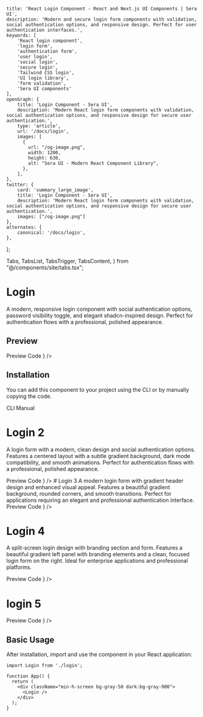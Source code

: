     title: 'React Login Component - React and Next.js UI Components | Sera UI',
    description: 'Modern and secure login form components with validation, social authentication options, and responsive design. Perfect for user authentication interfaces.',
    keywords: [
        'React login component',
        'login form',
        'authentication form',
        'user login',
        'social login',
        'secure login',
        'Tailwind CSS login',
        'UI login library',
        'form validation',
        'Sera UI components'
    ],
    openGraph: {
        title: 'Login Component - Sera UI',
        description: 'Modern React login form components with validation, social authentication options, and responsive design for secure user authentication.',
        type: 'article',
        url: '/docs/login',
        images: [
          {
            url: "/og-image.png",
            width: 1200,
            height: 630,
            alt: "Sera UI - Modern React Component Library",
          },
        ],
    },
    twitter: {
        card: 'summary_large_image',
        title: 'Login Component - Sera UI',
        description: 'Modern React login form components with validation, social authentication options, and responsive design for secure user authentication.',
        images: ["/og-image.png"]
    },
    alternates: {
        canonical: '/docs/login',
    },
};

  Tabs,
  TabsList,
  TabsTrigger,
  TabsContent,
} from "@/components/site/tabs.tsx";


# Login <AI dir="left"/>

A modern, responsive login component with social authentication options, password visibility toggle, and elegant shadcn-inspired design. Perfect for authentication flows with a professional, polished appearance.

## Preview

<Tabs defaultValue="preview" className="">
  <TabsList>
    <TabsTrigger value="preview">Preview</TabsTrigger>
    <TabsTrigger value="code">Code</TabsTrigger>
  </TabsList>
  <TabsContent value="preview">
    <ComponentRenderer component={<Login />} />
  </TabsContent>
  <TabsContent value="code">
    <CodeBlock filePath="src/app/docs/login/login.tsx" />
  </TabsContent>
</Tabs>


## Installation

You can add this component to your project using the CLI or by manually copying the code.

<Tabs defaultValue="cli" className="">
  <TabsList>
    <TabsTrigger value="cli">CLI</TabsTrigger>
    <TabsTrigger value="manual">Manual</TabsTrigger>
  </TabsList>
  <TabsContent value="cli">
    <Cli command={`add login.json`} />
  </TabsContent>

  <TabsContent value="manual">
    <CodeBlock filePath="src/app/docs/login/login.tsx" />
  </TabsContent>
</Tabs>

# Login 2
A login form with a modern, clean design and social authentication options. Features a centered layout with a subtle gradient background, dark mode compatibility, and smooth animations. Perfect for authentication flows with a professional, polished appearance.

<Tabs defaultValue="preview" className="">
  <TabsList>
    <TabsTrigger value="preview">Preview</TabsTrigger>
    <TabsTrigger value="code">Code</TabsTrigger>
  </TabsList>
  <TabsContent value="preview">
    <ComponentRenderer component={<Login2 />} />
  </TabsContent>
  <TabsContent value="code">
    <CodeBlock filePath="src/app/docs/login/login2.tsx" />
  </TabsContent>
</Tabs>
# Login 3
A modern login form with gradient header design and enhanced visual appeal. Features a beautiful gradient background, rounded corners, and smooth transitions. Perfect for applications requiring an elegant and professional authentication interface.

<Tabs defaultValue="preview" className="">
  <TabsList>
    <TabsTrigger value="preview">Preview</TabsTrigger>
    <TabsTrigger value="code">Code</TabsTrigger>
  </TabsList>
  <TabsContent value="preview">
    <ComponentRenderer component={<Login3 />} />
  </TabsContent>
  <TabsContent value="code">
    <CodeBlock filePath="src/app/docs/login/login3.tsx" />
  </TabsContent>
</Tabs>

# Login 4
A split-screen login design with branding section and form. Features a beautiful gradient left panel with branding elements and a clean, focused login form on the right. Ideal for enterprise applications and professional platforms.

<Tabs defaultValue="preview" className="">
  <TabsList>
    <TabsTrigger value="preview">Preview</TabsTrigger>
    <TabsTrigger value="code">Code</TabsTrigger>
  </TabsList>
  <TabsContent value="preview">
    <ComponentRenderer component={<Login4 />} />
  </TabsContent>
  <TabsContent value="code">
    <CodeBlock filePath="src/app/docs/login/login4.tsx" />
  </TabsContent>
</Tabs>

# login 5

<Tabs defaultValue="preview" className="">
  <TabsList>
    <TabsTrigger value="preview">Preview</TabsTrigger>
    <TabsTrigger value="code">Code</TabsTrigger>
  </TabsList>
  <TabsContent value="preview">
    <ComponentRenderer component={<Login5 />} />
  </TabsContent>
  <TabsContent value="code">
    <CodeBlock filePath="src/app/docs/login/login5.tsx" />
  </TabsContent>
</Tabs>




## Basic Usage

After installation, import and use the component in your React application:

```tsx
import Login from './login';

function App() {
  return (
    <div className="min-h-screen bg-gray-50 dark:bg-gray-900">
      <Login />
    </div>
  );
}
```
